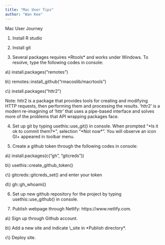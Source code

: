 ```yaml
---
title: "Mac User Tips"
author: "Wan Kee"
---
```


Mac User Journey

1. Install R studio

2. Install git

3. Several packages requires \*Rtools\* and works under Windows. To resolve, type the following codes in console:

 a\\) install.packages("remotes")

 b\\) remotes::install_github("rmacoslib/macrtools")

 c\\) install.packages("httr2")

 Note: httr2 is a package that provides tools for creating and modifying HTTP requests, then performing them and processing the results. 'httr2' is a modern re-imagining of 'httr' that uses a pipe-based interface and solves more of the problems that API wrapping packages face.

4. Set up git by typing usethis::use_git() in console. When prompted "\*Is it ok to commit them?\*", selection "\*Not now\*". You will observe an icon GI+ appeared in toolbar menu.

5. Create a github token through the following codes in console:

 a\\) install.packages(c("gh", "gitcreds"))

 b\\) usethis::create_github_token()

 c\\) gitcreds::gitcreds_set() and enter your token

 d\\) gh::gh_whoami()

6. Set up new github repository for the project by typing usethis::use_github() in console.

7. Publish webpage through Netlify: https://www.netlify.com.

 a\\) Sign up through Github account.

 b\\) Add a new site and indicate \\\_site in \*Publish directory\*.

 c\\) Deploy site.
